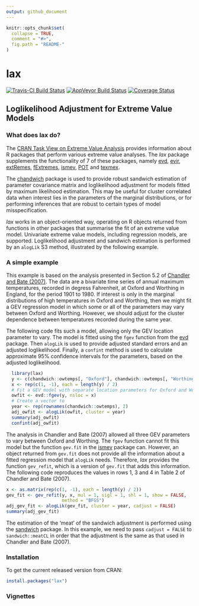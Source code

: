 ```yaml
---
output: github_document
---
```


<!-- README.md is generated from README.Rmd. Please edit that file -->

```r
knitr::opts_chunk$set(
  collapse = TRUE,
  comment = "#>",
  fig.path = "README-"
)
```

# lax

[![Travis-CI Build Status](https://travis-ci.org/paulnorthrop/lax.svg?branch=master)](https://travis-ci.org/paulnorthrop/lax) 
[![AppVeyor Build Status](https://ci.appveyor.com/api/projects/status/github/paulnorthrop/lax?branch=master&svg=true)](https://ci.appveyor.com/project/paulnorthrop/lax)
[![Coverage Status](https://codecov.io/github/paulnorthrop/lax/coverage.svg?branch=master)](https://codecov.io/github/paulnorthrop/lax?branch=master)

## Loglikelihood Adjustment for Extreme Value Models

### What does lax do?

The [CRAN Task View on Extreme Value Analysis](https://CRAN.R-project.org/view=ExtremeValue) provides information about R packages that perform various extreme value analyses. The *lax* package supplements the functionality of 7 of these packages, namely 
[evd](https://cran.r-project.org/package=evd),
[evir](https://cran.r-project.org/package=evir),
[extRemes](https://cran.r-project.org/package=extRemes),
[fExtremes](https://cran.r-project.org/package=fExtremes),
[ismev](https://cran.r-project.org/package=ismev),
[POT](https://cran.r-project.org/package=POT) and
[texmex](https://cran.r-project.org/package=texmex).

The [chandwich](https://cran.r-project.org/package=chandwich) package is used to provide robust sandwich estimation of parameter covariance matrix and loglikelihood adjustment for models fitted by maximum likelihood estimation.  This may be useful for cluster correlated data when interest lies in the parameters of the marginal distributions, or for performing inferences that are robust to certain types of model misspecification. 

*lax* works in an object-oriented way, operating on R objects returned from functions in other packages that summarise the fit of an extreme value model. Univariate extreme value models, including regression models, are supported.   Loglikelihood adjustment and sandwich estimation is performed by an `alogLik` S3 method, illustrated by the following example.
    
### A simple example

This example is based on the analysis presented in Section 5.2 of 
[Chandler and Bate (2007)](https://doi.org/10.1093/biomet/asm015).  The data are a bivariate time series of annual maximum temperatures, recorded in degress Fahrenheit, at Oxford and Worthing in England, for the period 1901 to 1980.  If interest is only in the marginal distributions of high temperatures in Oxford and Worthing, then we might fit a GEV regression model in which some or all of the parameters may vary between Oxford and Worthing.  However, we should adjust for the cluster dependence between temperatures recorded during the same year.

The following code fits such a model, allowing only the GEV location parameter to vary.  The model is fitted using the `fgev` function from the [evd](https://cran.r-project.org/package=evd) package.  Then `alogLik` is used to provide adjusted standard errors and an adjusted loglikelihood.  Finally, a `confint` method is used to calculate approximate 95\% confidence intervals for the parameters, based on the adjusted loglikelihood.

```r
  library(lax)
  y <- c(chandwich::owtemps[, "Oxford"], chandwich::owtemps[, "Worthing"])
  x <- rep(c(1, -1), each = length(y) / 2)
  # Fit a GEV model with separate location parameters for Oxford and Worthing
  owfit <- evd::fgev(y, nsloc = x)
  # Create a vector to 
  year <- rep(rownames(chandwich::owtemps), 2)
  adj_owfit <- alogLik(owfit, cluster = year)
  summary(adj_owfit)
  confint(adj_owfit)
```

The analysis in Chandler and Bate (2007) allowed all three GEV parameters to vary between Oxford and Worthing.  The `fgev` function cannot fit this model but the function `gev.fit` in the [ismev](https://cran.r-project.org/package=ismev) package can.  However, an object returned from `gev.fit` does not provide all the information about a fitted regression model that `alogLik` needs.  Therefore, *lax* provides the function `gev_refit`, which is a version of `gev.fit` that adds this information.  The following code reproduces the values in rows 1, 3 and 4 in Table 2 of Chandler and Bate (2007).  

```r
x <- as.matrix(rep(c(1, -1), each = length(y) / 2))
gev_fit <- gev_refit(y, x, mul = 1, sigl = 1, shl = 1, show = FALSE,
                     method = "BFGS")
adj_gev_fit <- alogLik(gev_fit, cluster = year, cadjust = FALSE)
summary(adj_gev_fit)
```

The estimation of the 'meat' of the sandwich adjustment is performed using the [sandwich](https://cran.r-project.org/package=sandwich) package.  In this example, we need to pass `cadjust = FALSE` to ``sandwich::meatCL`` in order that the adjustment is the same as that used in Chandler and Bate (2007).

### Installation

To get the current released version from CRAN:

```r
install.packages("lax")
```

### Vignettes




